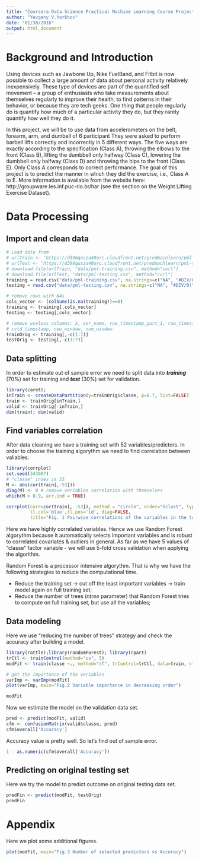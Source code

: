 ```yaml
---
title: "Coursera Data Science Practical Machine Learning Course Project"
author: "Yevgeny V.Yorkhov"
date: "01/30/2016"
output: html_document
---
```

# Background and Introduction

Using devices such as Jawbone Up, Nike FuelBand, and Fitbit is now possible to collect a large amount of data about personal activity relatively inexpensively. These type of devices are part of the quantified self movement – a group of enthusiasts who take measurements about themselves regularly to improve their health, to find patterns in their behavior, or because they are tech geeks. One thing that people regularly do is quantify how much of a particular activity they do, but they rarely quantify how well they do it.

In this project, we will be to use data from accelerometers on the belt, forearm, arm, and dumbell of 6 participant They were asked to perform barbell lifts correctly and incorrectly in 5 different ways. The five ways are exactly according to the specification (Class A), throwing the elbows to the front (Class B), lifting the dumbbell only halfway (Class C), lowering the dumbbell only halfway (Class D) and throwing the hips to the front (Class E). Only Class A corresponds to correct performance. The goal of this project is to predict the manner in which they did the exercise, i.e., Class A to E. More information is available from the website here: http://groupware.les.inf.puc-rio.br/har (see the section on the Weight Lifting Exercise Dataset).

# Data Processing

## Import and clean data
```r
# Load data from
# urlTrain <- "https://d396qusza40orc.cloudfront.net/predmachlearn/pml-training.csv"
# urlTest <- "https://d396qusza40orc.cloudfront.net/predmachlearn/pml-testing.csv"
# download.file(urlTrain, "data/pml-training.csv", method="curl")
# download.file(urlTest, "data/pml-testing.csv", method="curl")
training = read.csv("data/pml-training.csv", na.strings=c("NA", "#DIV/0!", " "))
testing = read.csv("data/pml-testing.csv", na.strings=c("NA", "#DIV/0!", " "))

# remove rows with NAs
cols_vector <- (colSums(is.na(training))==0)
training <- training[,cols_vector]
testing <- testing[,cols_vector]

# remove useless columns: X, ser_name, raw_timestamp_part_1, raw_timestamp_part_2, 
# cvtd_timestamp, new_window, num_window
trainOrig <- training[,-c(1:7)]
testOrig <- testing[,-c(1:7)]
```

## Data splitting
In order to estimate out of sample error we need to split data into ***training*** (70%) set for training and ***test*** (30%) set for validation.

```r
library(caret); 
inTrain <- createDataPartition(y=trainOrig$classe, p=0.7, list=FALSE)
train <- trainOrig[inTrain,]
valid <- trainOrig[-inTrain,]
dim(train); dim(valid)
```

## Find variables correlation
After data cleaning we have a training set with 52 variables/predictors. In order to choose the training algorythm we need to find correlation between valiables. 

```r
library(corrplot)
set.seed(343007)
# "classe" index is 53
M <- abs(cor(train[,-53]))
diag(M) <- 0 # remove variables correlation with themselves
which(M > 0.9, arr.ind = TRUE)

corrplot(corr=cor(train[, -53]), method = "circle", order="hclust", type='lower', tl.cex=0.5,mar=c(0,2,2,1), 
         tl.col='blue',tl.pos='ld', diag=FALSE, 
         title="Fig. 1 Pairwise correlations of the variables in the training set")
```

Here we have highly correlated variables. Hence we use Random Forest algorythm because it automatically selects important variables and is robust to correlated covariates & outliers in general. As far as we have 5 values of "classe" factor variable - we will use 5-fold cross validation when applying the algorithm.

Random Forest is a processor intensive algorythm. That is why we have the following strategies to reduce the computational time.

- Reduce the training set -> cut off the least important variables -> train model again on full training set;
- Reduce the number of trees (*ntree* parameter) that Random Forest tries to compute on full training set, but use all the variables;

## Data modeling
Here we use "reducing the number of trees" strategy and check the accuracy after building a model.

```r
library(rattle);library(randomForest); library(rpart)
trCtl <- trainControl(method="cv", 5)
modFit <- train(classe ~., method="rf", trControl=trCtl, data=train, ntree=128)

# get the importance of the variables
varImp <- varImp(modFit)
plot(varImp, main="Fig.2 Variable importance in decreasing order")

modFit
```

Now we estimate the model on the validation data set.
```r
pred <- predict(modFit, valid)
cfm <- confusionMatrix(valid$classe, pred)
cfm$overall['Accuracy']
```

Accuracy value is pretty well. So let's find out of sample error.
```r
1 - as.numeric(cfm$overall['Accuracy'])
```

## Predicting on original testing set
Here we try the model to predict outcome on original testing data set.
```r
predFin <- predict(modFit, testOrig)
predFin
```


# Appendix

Here we plot some additional figures.
```r
plot(modFit, main="Fig.3 Number of selected predictors vs Accuracy")

```